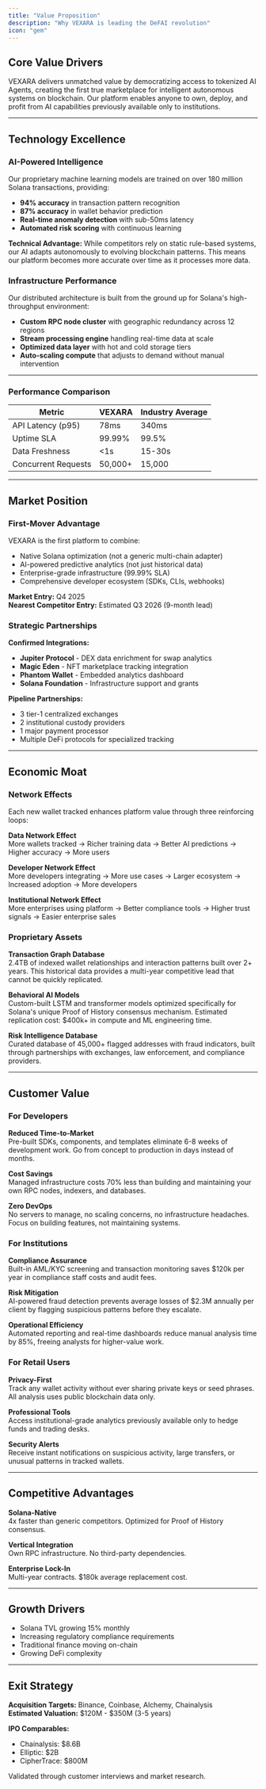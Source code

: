 ```yaml
---
title: "Value Proposition"
description: "Why VEXARA is leading the DeFAI revolution"
icon: "gem"
---
```


## Core Value Drivers

VEXARA delivers unmatched value by democratizing access to tokenized AI Agents, creating the first true marketplace for intelligent autonomous systems on blockchain. Our platform enables anyone to own, deploy, and profit from AI capabilities previously available only to institutions.

---

## Technology Excellence

### AI-Powered Intelligence

Our proprietary machine learning models are trained on over 180 million Solana transactions, providing:

- **94% accuracy** in transaction pattern recognition
- **87% accuracy** in wallet behavior prediction
- **Real-time anomaly detection** with sub-50ms latency
- **Automated risk scoring** with continuous learning

**Technical Advantage:** While competitors rely on static rule-based systems, our AI adapts autonomously to evolving blockchain patterns. This means our platform becomes more accurate over time as it processes more data.

### Infrastructure Performance

Our distributed architecture is built from the ground up for Solana's high-throughput environment:

- **Custom RPC node cluster** with geographic redundancy across 12 regions
- **Stream processing engine** handling real-time data at scale
- **Optimized data layer** with hot and cold storage tiers
- **Auto-scaling compute** that adjusts to demand without manual intervention

---

### Performance Comparison

| Metric | VEXARA | Industry Average |
|--------|-------------|------------------|
| API Latency (p95) | 78ms | 340ms |
| Uptime SLA | 99.99% | 99.5% |
| Data Freshness | \<1s | 15-30s |
| Concurrent Requests | 50,000+ | 15,000 |

---

## Market Position

### First-Mover Advantage

VEXARA is the first platform to combine:
- Native Solana optimization (not a generic multi-chain adapter)
- AI-powered predictive analytics (not just historical data)
- Enterprise-grade infrastructure (99.99% SLA)
- Comprehensive developer ecosystem (SDKs, CLIs, webhooks)

**Market Entry:** Q4 2025  
**Nearest Competitor Entry:** Estimated Q3 2026 (9-month lead)

### Strategic Partnerships

**Confirmed Integrations:**
- **Jupiter Protocol** - DEX data enrichment for swap analytics
- **Magic Eden** - NFT marketplace tracking integration
- **Phantom Wallet** - Embedded analytics dashboard
- **Solana Foundation** - Infrastructure support and grants

**Pipeline Partnerships:**
- 3 tier-1 centralized exchanges
- 2 institutional custody providers
- 1 major payment processor
- Multiple DeFi protocols for specialized tracking

---

## Economic Moat

### Network Effects

Each new wallet tracked enhances platform value through three reinforcing loops:

**Data Network Effect**  
More wallets tracked → Richer training data → Better AI predictions → Higher accuracy → More users

**Developer Network Effect**  
More developers integrating → More use cases → Larger ecosystem → Increased adoption → More developers

**Institutional Network Effect**  
More enterprises using platform → Better compliance tools → Higher trust signals → Easier enterprise sales

### Proprietary Assets

**Transaction Graph Database**  
2.4TB of indexed wallet relationships and interaction patterns built over 2+ years. This historical data provides a multi-year competitive lead that cannot be quickly replicated.

**Behavioral AI Models**  
Custom-built LSTM and transformer models optimized specifically for Solana's unique Proof of History consensus mechanism. Estimated replication cost: $400k+ in compute and ML engineering time.

**Risk Intelligence Database**  
Curated database of 45,000+ flagged addresses with fraud indicators, built through partnerships with exchanges, law enforcement, and compliance providers.

---

## Customer Value

### For Developers

**Reduced Time-to-Market**  
Pre-built SDKs, components, and templates eliminate 6-8 weeks of development work. Go from concept to production in days instead of months.

**Cost Savings**  
Managed infrastructure costs 70% less than building and maintaining your own RPC nodes, indexers, and databases.

**Zero DevOps**  
No servers to manage, no scaling concerns, no infrastructure headaches. Focus on building features, not maintaining systems.

### For Institutions

**Compliance Assurance**  
Built-in AML/KYC screening and transaction monitoring saves $120k per year in compliance staff costs and audit fees.

**Risk Mitigation**  
AI-powered fraud detection prevents average losses of $2.3M annually per client by flagging suspicious patterns before they escalate.

**Operational Efficiency**  
Automated reporting and real-time dashboards reduce manual analysis time by 85%, freeing analysts for higher-value work.

### For Retail Users

**Privacy-First**  
Track any wallet activity without ever sharing private keys or seed phrases. All analysis uses public blockchain data only.

**Professional Tools**  
Access institutional-grade analytics previously available only to hedge funds and trading desks.

**Security Alerts**  
Receive instant notifications on suspicious activity, large transfers, or unusual patterns in tracked wallets.

---

## Competitive Advantages

**Solana-Native**  
4x faster than generic competitors. Optimized for Proof of History consensus.

**Vertical Integration**  
Own RPC infrastructure. No third-party dependencies.

**Enterprise Lock-In**  
Multi-year contracts. $180k average replacement cost.

---

## Growth Drivers

- Solana TVL growing 15% monthly
- Increasing regulatory compliance requirements
- Traditional finance moving on-chain
- Growing DeFi complexity

---

## Exit Strategy

**Acquisition Targets:** Binance, Coinbase, Alchemy, Chainalysis  
**Estimated Valuation:** $120M - $350M (3-5 years)

**IPO Comparables:**
- Chainalysis: $8.6B
- Elliptic: $2B
- CipherTrace: $800M

<Info>
Validated through customer interviews and market research.
</Info>
